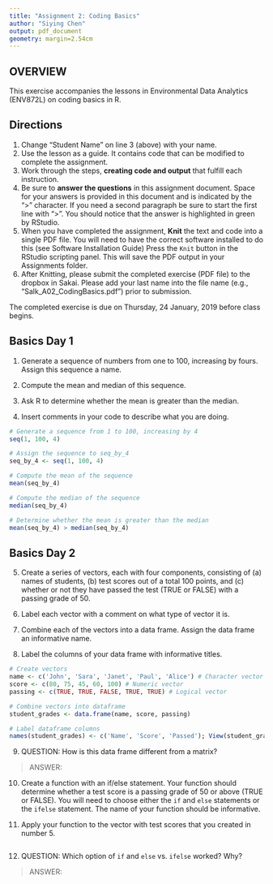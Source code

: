```yaml
---
title: "Assignment 2: Coding Basics"
author: "Siying Chen"
output: pdf_document
geometry: margin=2.54cm
---
```


## OVERVIEW

This exercise accompanies the lessons in Environmental Data Analytics (ENV872L) on coding basics in R. 

## Directions
1. Change "Student Name" on line 3 (above) with your name.
2. Use the lesson as a guide. It contains code that can be modified to complete the assignment.
3. Work through the steps, **creating code and output** that fulfill each instruction.
4. Be sure to **answer the questions** in this assignment document.
Space for your answers is provided in this document and is indicated by the ">" character.
If you need a second paragraph be sure to start the first line with ">".
You should notice that the answer is highlighted in green by RStudio. 
6. When you have completed the assignment, **Knit** the text and code into a single PDF file.
You will need to have the correct software installed to do this (see Software Installation Guide)
Press the `Knit` button in the RStudio scripting panel.
This will save the PDF output in your Assignments folder.
8. After Knitting, please submit the completed exercise (PDF file) to the dropbox in Sakai. Please add your last name into the file name (e.g., "Salk_A02_CodingBasics.pdf") prior to submission.

The completed exercise is due on Thursday, 24 January, 2019 before class begins.

## Basics Day 1

1. Generate a sequence of numbers from one to 100, increasing by fours. Assign this sequence a name. 

2. Compute the mean and median of this sequence. 

3. Ask R to determine whether the mean is greater than the median. 

4. Insert comments in your code to describe what you are doing.

```r
# Generate a sequence from 1 to 100, increasing by 4
seq(1, 100, 4)

# Assign the sequence to seq_by_4
seq_by_4 <- seq(1, 100, 4)

# Compute the mean of the sequence
mean(seq_by_4)

# Compute the median of the sequence
median(seq_by_4)

# Determine whether the mean is greater than the median
mean(seq_by_4) > median(seq_by_4)
```

## Basics Day 2

5. Create a series of vectors, each with four components, consisting of (a) names of students, (b) test scores out of a total 100 points, and (c) whether or not they have passed the test (TRUE or FALSE) with a passing grade of 50.

6. Label each vector with a comment on what type of vector it is.

7. Combine each of the vectors into a data frame. Assign the data frame an informative name.

8. Label the columns of your data frame with informative titles.

```r
# Create vectors
name <- c('John', 'Sara', 'Janet', 'Paul', 'Alice') # Character vector
score <- c(80, 75, 45, 60, 100) # Numeric vector
passing <- c(TRUE, TRUE, FALSE, TRUE, TRUE) # Logical vector

# Combine vectors into dataframe
student_grades <- data.frame(name, score, passing)

# Label dataframe columns
names(student_grades) <- c('Name', 'Score', 'Passed'); View(student_grades)
```

9. QUESTION: How is this data frame different from a matrix?

> ANSWER: 

10. Create a function with an if/else statement. Your function should determine whether a test score is a passing grade of 50 or above (TRUE or FALSE). You will need to choose either the `if` and `else` statements or the `ifelse` statement. The name of your function should be informative.

11. Apply your function to the vector with test scores that you created in number 5. 

```r

```

12. QUESTION: Which option of `if` and `else` vs. `ifelse` worked? Why?

> ANSWER: 
